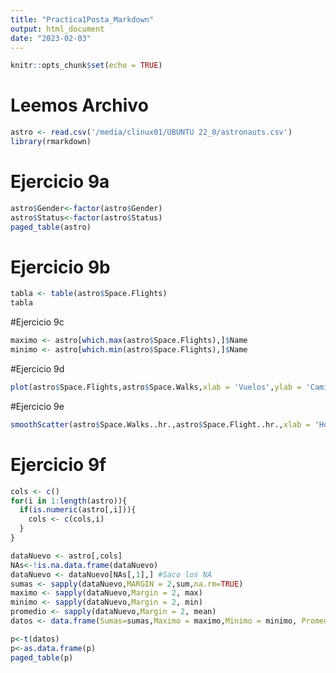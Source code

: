 ```yaml
---
title: "Practica1Posta_Markdown"
output: html_document
date: "2023-02-03"
---
```


```r
knitr::opts_chunk$set(echo = TRUE)
```

# Leemos Archivo
```r
astro <- read.csv('/media/clinux01/UBUNTU 22_0/astronauts.csv')
library(rmarkdown)
```
# Ejercicio 9a
```r
astro$Gender<-factor(astro$Gender)
astro$Status<-factor(astro$Status)
paged_table(astro)
```
# Ejercicio 9b
```r
tabla <- table(astro$Space.Flights)
tabla
```

#Ejercicio 9c
```r
maximo <- astro[which.max(astro$Space.Flights),]$Name
minimo <- astro[which.min(astro$Space.Flights),]$Name
```

#Ejercicio 9d 
```r
plot(astro$Space.Flights,astro$Space.Walks,xlab = 'Vuelos',ylab = 'Caminata',type="p",pch = 20,col=4)
```

#Ejercicio 9e
```r
smoothScatter(astro$Space.Walks..hr.,astro$Space.Flight..hr.,xlab = 'Horas Vuelo',ylab = 'Horas Caminata')
```
# Ejercicio 9f
```r
cols <- c()
for(i in 1:length(astro)){
  if(is.numeric(astro[,i])){
    cols <- c(cols,i)
  }
}

dataNuevo <- astro[,cols]
NAs<-!is.na.data.frame(dataNuevo)
dataNuevo <- dataNuevo[NAs[,1],] #Saco los NA
sumas <- sapply(dataNuevo,MARGIN = 2,sum,na.rm=TRUE)
maximo <- sapply(dataNuevo,Margin = 2, max)
minimo <- sapply(dataNuevo,Margin = 2, min)
promedio <- sapply(dataNuevo,Margin = 2, mean)
datos <- data.frame(Sumas=sumas,Maximo = maximo,Minimo = minimo, Promedio = promedio)

p<-t(datos)
p<-as.data.frame(p)
paged_table(p)
```



